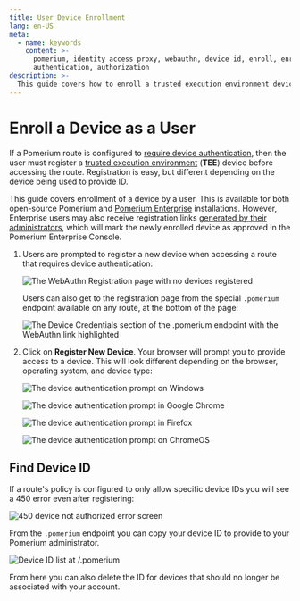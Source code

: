 ```yaml
---
title: User Device Enrollment
lang: en-US
meta:
  - name: keywords
    content: >-
      pomerium, identity access proxy, webauthn, device id, enroll, enrollment,
      authentication, authorization
description: >-
  This guide covers how to enroll a trusted execution environment device as a Pomerium end-user.
---
```



# Enroll a Device as a User

If a Pomerium route is configured to [require device authentication](/topics/ppl.md#device-matcher), then the user must register a [trusted execution environment](/topics/device-identity.md#authenticated-device-types) (**TEE**) device before accessing the route. Registration is easy, but different depending on the device being used to provide ID.

This guide covers enrollment of a device by a user. This is available for both open-source Pomerium and [Pomerium Enterprise](enterprise) installations. However, Enterprise users may also receive registration links [generated by their administrators](/guides/admin-enroll-device.md), which will mark the newly enrolled device as approved in the Pomerium Enterprise Console.

1. Users are prompted to register a new device when accessing a route that requires device authentication:

    ![The WebAuthn Registration page with no devices registered](img/webauthn/no-device.png)

    Users can also get to the registration page from the special `.pomerium` endpoint available on any route, at the bottom of the page:

    ![The Device Credentials section of the .pomerium endpoint with the WebAuthn link highlighted](img/webauthn/device-credentials-empty-highlight.png)

1. Click on **Register New Device**. Your browser will prompt you to provide access to a device. This will look different depending on the browser, operating system, and device type:

    <Tabs>
    <TabItem value="Windows"  label="Windows">

    ![The device authentication prompt on Windows](img/webauthn/security-key-windows.png)

    </TabItem>
    <TabItem value="Chrome"  label="Chrome">

    ![The device authentication prompt in Google Chrome](img/webauthn/security-key-google.png)

    </TabItem>
    <TabItem value="Firefox"  label="Firefox">

    ![The device authentication prompt in Firefox](img/webauthn/security-key-firefox.png)

    </TabItem>
    <TabItem value="ChromeOS"  label="ChromeOS">

    ![The device authentication prompt on ChromeOS](img/webauthn/security-key-chromebook.png)

    </TabItem>
    </Tabs>

## Find Device ID

If a route's policy is configured to only allow specific device IDs you will see a 450 error even after registering:

![450 device not authorized error screen](img/webauthn/450-error.png)


From the `.pomerium` endpoint you can copy your device ID to provide to your Pomerium administrator.

![Device ID list at /.pomerium](img/webauthn/device-id-list.png)

From here you can also delete the ID for devices that should no longer be associated with your account.